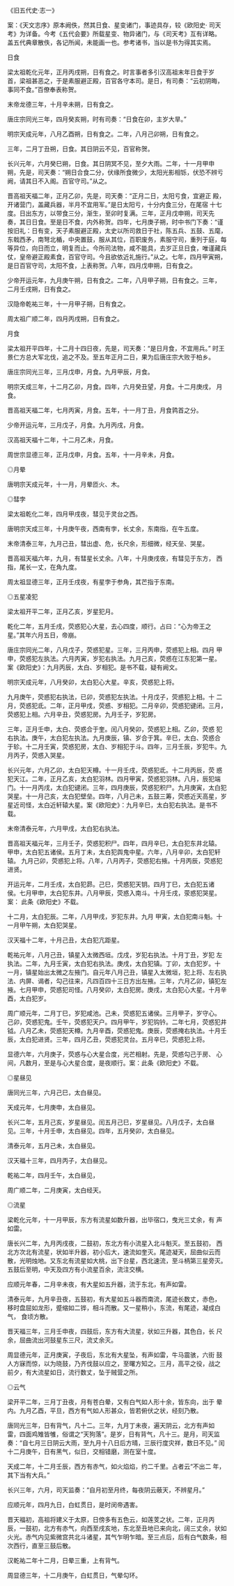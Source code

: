 

《旧五代史·志一》

案：《天文志序》原本阙佚，然其日食、星变诸门，事迹具存，较《欧阳史· 司天考》为详备。今考《五代会要》所载星变、物异诸门，与《司天考》互有详略。 盖五代典章散佚，各记所闻，未能画一也。参考诸书，当以是书为得其实焉。

日食

梁太祖乾化元年，正月丙戌朔，日有食之。时言事者多引汉高祖末年日食于岁 首，梁祖甚恶之，于是素服避正殿，百官各守本司。是日，有司奏：“云初阴晦， 事同不食。”百僚奉表称贺。

末帝龙德三年，十月辛未朔，日有食之。

唐庄宗同光三年，四月癸亥朔，时有司奏：“日食在卯，主岁大旱。”

明宗天成元年，八月乙酉朔，日有食之。二年，八月己卯朔，日有食之。

三年，二月丁丑朔，日食。其日阴云不见，百官称贺。

长兴元年，六月癸巳朔，日食。其日阴冥不见，至夕大雨。二年，十一月甲申 朔，先是，司天奏：“朔日合食二分，伏缘所食微少，太阳光影相铄，伏恐不辨亏 阙，请其日不入阁。百官守司。”从之。

晋高祖天福二年，正月乙卯，先是，司天奏：“正月二日，太阳亏食，宜避正 殿，开诸营门，盖藏兵器，半月不宜用军。”是日太阳亏，十分内食三分，在尾宿 十七度。日出东方，以带食三分，渐生，至卯时复满。三年，正月戊申朔，司天先 奏，其日日食。至是日不食，内外称贺。四年，七月庚子朔，时中书门下奏：“谨 按旧礼：日有变，天子素服避正殿，太史以所司救日于社，陈五兵、五鼓、五麾， 东戟西矛，南弩北楯，中央置鼓，服从其位，百职废务，素服守司，重列于庭，每 等异位，向日而立，明复而止。今所司法物，咸不能具，去岁正旦日食，唯谨藏兵 仗，皇帝避正殿素食，百官守司。今且欲依近礼施行。”从之。七年，四月甲寅朔， 是日百官守司，太阳不食，上表称贺。八年，四月戊申朔，日有食之。

少帝开运元年，九月庚午朔，日有食之。二年，八月甲子朔，日有食之。三年， 二月壬戌朔，日有食之。

汉隐帝乾祐三年，十一月甲子朔，日有食之。

周太祖广顺二年，四月丙戌朔，日有食之。

月食

梁太祖开平四年，十二月十四日夜，先是，司天奏：“是日月食，不宜用兵。” 时王景仁方总大军北伐，追之不及。至五年正月二日，果为后唐庄宗大败于柏乡。

唐庄宗同光三年，三月戊申，月食。九月甲辰，月食。

明宗天成三年，十二月乙卯，月食。四年，六月癸丑望，月食。十二月庚戌， 月食。

晋高祖天福二年，七月丙寅，月食。五年，十一月丁丑，月食鹑首之分。

少帝开运元年，三月戊子，月食。九月丙戌，月食。

汉高祖天福十二年，十二月乙未，月食。

周世宗显德三年，正月戊申，月食。五年，十一月辛未，月食。

◎月晕

唐明宗天成元年，十一月，月晕匝火、木。

◎彗孛

梁太祖乾化二年，四月甲戌夜，彗见于灵台之西。

唐明宗天成三年，十月庚午夜，西南有孛，长丈余，东南指，在牛五度。

末帝清泰三年，九月己丑，彗出虚、危，长尺余，形细微，经天垒、哭星。

晋高祖天福六年，九月，有彗星长丈余。八年，十月庚戌夜，有彗见于东方， 西指，尾长一丈，在角九度。

周太祖显德三年，正月壬戌夜，有星孛于参角，其芒指于东南。

◎五星凌犯

梁太祖开平二年，正月乙亥，岁星犯月。

乾化二年，五月壬戌，荧惑犯心大星，去心四度，顺行。占曰：“心为帝王之 星。”其年六月五日，帝崩。

唐庄宗同光二年，八月戊子，荧惑犯星。三年，三月丙申，荧惑犯上相。四月 甲申，荧惑犯左执法。六月丙寅，岁犯右执法。九月己亥，荧惑在江东犯第一星。 案《欧阳史》：九月丙辰，太白、岁相犯。是书不载，疑有阙文。

明宗天成元年，八月癸卯，太白犯心大星。辛亥，荧惑犯上将。

九月庚午，荧惑犯右执法，已卯，荧惑犯左执法。十月戊子，荧惑犯上相。十 二月，荧惑犯氐。二年，正月甲戌，荧惑、岁相犯。二月辛卯，荧惑犯键闭。三月， 荧惑犯上相。六月辛丑，荧惑犯房。九月壬子，岁犯房。

三年，正月壬申，太白、荧惑合于奎。闰八月癸卯，荧惑犯上相。乙卯，荧惑 犯右执法。庚午，太白犯左执法。九月庚辰，镇、岁合于箕。辛巳，太白、荧惑合 于轸。十二月壬寅，荧惑犯房，太白、岁相犯于斗。四年，三月壬辰，岁犯牛。九 月丙子，荧惑入哭星。

长兴元年，六月乙卯，太白犯天樽。十一月壬戌，荧惑犯氐。十二月丙辰，荧 惑犯天江。二年，正月乙亥，太白犯羽林。四月甲寅，荧惑犯羽林。八月，辰犯端 门。十一月丙戌，太白犯键闭。三年，四月庚辰，荧惑犯积尸。九月庚寅，太白犯 哭星。十一月己亥，太白犯壁垒。四年，八月己未，五鼓三筹，荧惑近天高星，岁 星近司怪，太白近轩辕大星。案《欧阳史》：九月辛巳，太白犯右执法。是书不载。

末帝清泰元年，六月甲戌，太白犯右执法。

晋高祖天福元年，三月壬子，荧惑犯积尸。四年，四月辛巳，太白犯东井北辕。 甲申，太白犯五诸侯。五月丁未，太白犯舆鬼中星。六年，八月辛卯，太白犯轩辕。 九月己卯，荧惑犯上将。八年，八月丙子，荧惑犯右掖。十月丙辰，荧惑犯进贤。

开运元年，二月壬戌，太白犯昴。己巳，荧惑犯天钥。四月丁巳，太白犯五诸 侯。七月甲申，太白犯东井。八月甲辰，荧惑入南斗。十月壬戌，荥惑犯哭星。案： 此条《欧阳史》不载。

十二月，太白犯辰。二年，八月甲戌，岁犯东井。九月 甲寅，太白犯南斗魁。十一月甲午朔，太白犯哭星。

汉天福十二年，十月己丑，太白犯亢距星。

乾祐元年，八月己丑，镇星入太微西垣。戊戌，岁犯右执法。十月丁丑，岁犯 左执法。二年，九月壬寅，太白犯右执法。庚戌，太白犯镇。丁卯，太白犯岁。十 一月，镇星始出太微之左掖门。自元年八月己丑，镇星入太微垣，犯上将、左右执 法、内屏、谒者，勾己往来，凡四百四十三日方出左掖。三年，六月乙卯，镇犯左 掖。七月甲申，荧惑犯司怪。八月癸卯，太白犯房。庚戌，太白犯心大星。十月辛 酉，太白犯岁。

周广顺元年，二月丁巳，岁犯咸池。己未，荧惑犯五诸侯。三月甲子，岁守心。 己卯，荧惑犯鬼。壬午，荧惑犯天户。四月甲午，岁犯钩钤。二年七月，荧惑犯井 钺。八月乙未，荧惑犯天樽。九月辛酉，荧惑犯鬼。庚辰，荧惑掩右执法。十月壬 辰，太白犯进贤。三年，四月乙丑，荧惑犯灵台。五月辛巳，荧惑犯上将。

显德六年，六月庚子，荧惑与心大星合度，光芒相射。先是，荧惑勾己于房、 心间，凡数月，至是与心大星合度，是夜顺行。案：此条《欧阳史》不载。

◎星昼见

唐同光三年，六月己巳，太白昼见。

天成元年，七月庚申，太白昼见。

长兴二年，五月己亥，岁星昼见。闰五月己巳，岁星昼见。八月戊子，太白昼 见。三年，十月壬申，太白昼见。四年，五月癸卯，太白昼见。

清泰元年，五月己未，太白昼见。

汉天福十三年，四月丙子，太白昼见。

乾祐二年，四月壬午，太白昼见，

周广顺二年，二月庚寅，太白经天。

◎流星

梁乾化元年，十一月甲辰，东方有流星如数升器，出毕宿口，曳光三丈余，有 声如雷。

唐长兴二年，九月丙戌夜，二鼓初，东北方有小流星入北斗魁灭。至五鼓初， 西北方次北有流星，状如半升器，初小后大，速流如奎灭。尾迹凝天，屈曲似云而 散，光明烛地。又东北有流星如大桃，出下台星，西北速流，至斗柄第三星旁灭。 五鼓后至明，中天及四方有小流星百余，流注交横。

应顺元年春，二月辛未夜，有大星如五升器，流于东北，有声如雷。

清泰元年，九月辛丑夜，五鼓初，有大星如五斗器而南流，尾迹长数丈，赤色， 移时盘屈如龙形，蹙缩如二铧，相斗而散。又一星稍小，东流，有尾迹，凝成白气， 食顷方散。

晋天福三年，三月壬申夜，四鼓后，东方有大流星，状如三升器，其色白，长 尺余，屈曲流出河鼓星东三尺，流丈余灭。

周显德元年，正月庚寅，子夜后，东北有大星坠，有声如雷，牛马震骇，六街 鼓人方寐而惊，以为晓鼓，乃齐伐鼓以应之，至曙方知之。三月，高平之役，战之 前夕，有大流星如日，流行数丈，坠于贼营之所。

◎云气

梁开平二年，三月丁丑夜，月有苍白晕，又有白气如人形十余，皆东向，出于 晕内。九月乙酉，平旦，西方有气如人形甚众，皆若俯伏之状，经刻乃散。

唐同光三年，日有背气，凡十二。三年，九月丁未夜，遍天阴云，北方有声如 雷，四面鸡雉皆雊，俗谓之“天狗落”。是岁，日有背气，凡十三。是月，司天监 奏：“自七月三日阴云大雨，至九月十八日后方晴，三辰行度灾祥，数日不见。” 闰十二月庚午，日有黑气，似日，交相错磨，测在室十度。

天成二年，十二月壬辰，西方有赤气，如火焰焰，约二千里。占者云“不出二 年，其下当有大兵。”

长兴三年，六月，司天监奏：“自月初至月终，每夜阴云蔽天，不辨星月。”

应顺元年，四月九日，白虹贯日，是时闵帝遇害。

晋天福初，高祖将建义于太原，日傍多有五色云，如莲芰之状。二年，正月丙 辰，一鼓初，北方有赤气，向西至戌亥地，东北至丑地已来向北，阔三丈余，状如 火光。赤气内见紫微宫共北斗诸星，其气乍明乍暗。至三点后，后有白气数条，相 次西行，直至三鼓后散。

汉乾祐二年十二月，日晕三重，上有背气。

周显德三年，十二月庚午，白虹贯日，气晕勾环。

